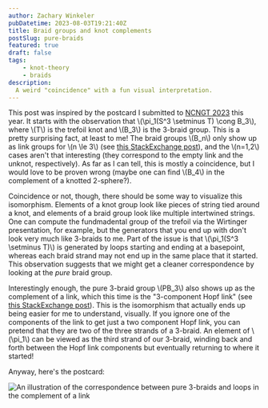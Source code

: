 ```yaml
---
author: Zachary Winkeler
pubDatetime: 2023-08-03T19:21:40Z
title: Braid groups and knot complements
postSlug: pure-braids
featured: true
draft: false
tags:
    - knot-theory
    - braids
description:
  A weird "coincidence" with a fun visual interpretation.
---
```


This post was inspired by the postcard I submitted to [NCNGT 2023](https://www.ncngt.org/) this year. It starts with the observation that \\(\pi_1(S^3 \setminus T) \cong B_3\\), where \\(T\\) is the trefoil knot and \\(B_3\\) is the 3-braid group. This is a pretty surprising fact, at least to me! The braid groups \\(B_n\\) only show up as link groups for \\(n \le 3\\) (see [this StackExchange post](https://math.stackexchange.com/questions/2118701/braid-groups-as-knot-groups)), and the \\(n=1,2\\) cases aren't that interesting (they correspond to the empty link and the unknot, respectively). As far as I can tell, this is mostly a coincidence, but I would love to be proven wrong (maybe one can find \\(B_4\\) in the complement of a knotted 2-sphere?).

Coincidence or not, though, there should be some way to visualize this isomorphism. Elements of a knot group look like pieces of string tied around a knot, and elements of a braid group look like multiple intertwined strings. One can compute the fundmadental group of the trefoil via the Wirtinger presentation, for example, but the generators that you end up with don't look very much like 3-braids to me. Part of the issue is that \\(\pi_1(S^3 \setminus T)\\) is generated by loops starting and ending at a basepoint, whereas each braid strand may not end up in the same place that it started. This observation suggests that we might get a cleaner correspondence by looking at the *pure* braid group.

Interestingly enough, the pure 3-braid group \\(PB_3\\) also shows up as the complement of a link, which this time is the "3-component Hopf link" (see [this StackExchange post](https://math.stackexchange.com/questions/4066425/the-3-component-hopf-link-covering-the-trefoil)). This is the isomorphism that actually ends up being easier for me to understand, visually. If you ignore one of the components of the link to get just a two component Hopf link, you can pretend that they are two of the three strands of a 3-braid. An element of \\(\pi_1\\) can be viewed as the third strand of our 3-braid, winding back and forth between the Hopf link components but eventually returning to where it started!

Anyway, here's the postcard:

![An illustration of the correspondence between pure 3-braids and loops in the complement of a link](/assets/postcard.png)

